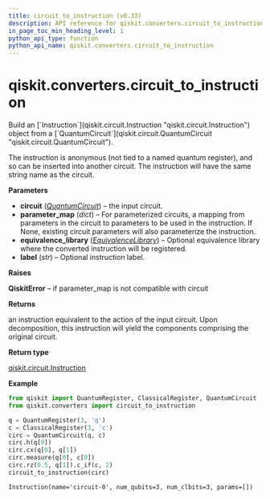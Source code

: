 ```yaml
---
title: circuit_to_instruction (v0.33)
description: API reference for qiskit.converters.circuit_to_instruction in qiskit v0.33
in_page_toc_min_heading_level: 1
python_api_type: function
python_api_name: qiskit.converters.circuit_to_instruction
---
```


<span id="qiskit-converters-circuit-to-instruction" />

# qiskit.converters.circuit\_to\_instruction

<Function id="qiskit.converters.circuit_to_instruction" isDedicatedPage={true} github="https://github.com/qiskit/qiskit/tree/stable/0.19/qiskit/converters/circuit_to_instruction.py" signature="circuit_to_instruction(circuit, parameter_map=None, equivalence_library=None, label=None)">
  Build an [`Instruction`](qiskit.circuit.Instruction "qiskit.circuit.Instruction") object from a [`QuantumCircuit`](qiskit.circuit.QuantumCircuit "qiskit.circuit.QuantumCircuit").

  The instruction is anonymous (not tied to a named quantum register), and so can be inserted into another circuit. The instruction will have the same string name as the circuit.

  **Parameters**

  *   **circuit** ([*QuantumCircuit*](qiskit.circuit.QuantumCircuit "qiskit.circuit.QuantumCircuit")) – the input circuit.
  *   **parameter\_map** (*dict*) – For parameterized circuits, a mapping from parameters in the circuit to parameters to be used in the instruction. If None, existing circuit parameters will also parameterize the instruction.
  *   **equivalence\_library** ([*EquivalenceLibrary*](qiskit.circuit.EquivalenceLibrary "qiskit.circuit.EquivalenceLibrary")) – Optional equivalence library where the converted instruction will be registered.
  *   **label** (*str*) – Optional instruction label.

  **Raises**

  **QiskitError** – if parameter\_map is not compatible with circuit

  **Returns**

  an instruction equivalent to the action of the input circuit. Upon decomposition, this instruction will yield the components comprising the original circuit.

  **Return type**

  [qiskit.circuit.Instruction](qiskit.circuit.Instruction "qiskit.circuit.Instruction")

  **Example**

  ```python
  from qiskit import QuantumRegister, ClassicalRegister, QuantumCircuit
  from qiskit.converters import circuit_to_instruction

  q = QuantumRegister(3, 'q')
  c = ClassicalRegister(3, 'c')
  circ = QuantumCircuit(q, c)
  circ.h(q[0])
  circ.cx(q[0], q[1])
  circ.measure(q[0], c[0])
  circ.rz(0.5, q[1]).c_if(c, 2)
  circuit_to_instruction(circ)
  ```

  ```
  Instruction(name='circuit-0', num_qubits=3, num_clbits=3, params=[])
  ```
</Function>

